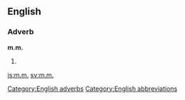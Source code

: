 ==English==
===Adverb===
'''m.m.'''
#{{abbreviation of|[[mutatis mutandis]]}}

[[Category:English adverbs]]
[[Category:English abbreviations]]

[[is:m.m.]]
[[sv:m.m.]]